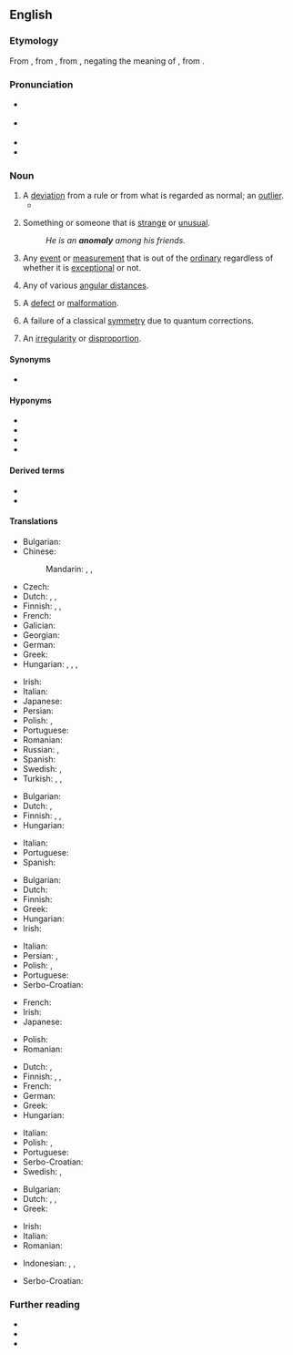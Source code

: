 ==English==
{{was wotd|2008|September|26}}
{{wikipedia}}

===Etymology===
From {{etyl|la|en}} {{m|la|anomalia}}, from {{etyl|grc|en}} {{m|grc|ἀνωμαλία||irregularity, anomaly}}, from {{m|grc|ἀνώμαλος||irregular, uneven}}, negating the meaning of {{m|grc|ὁμαλός||even}}, from {{m|grc|ὁμός||same}}.

===Pronunciation===
* {{a|UK}} {{IPA|/əˈnɒməlɪ/|lang=en}}
* {{a|US}} {{IPA|/əˈnɑməli/|lang=en}}
* {{audio|en-us-anomaly.ogg|Audio (US)|lang=en}}
* {{hyphenation|anom|aly|lang=en}}

===Noun===
{{en-noun|anomalies}}

# A [[deviation]] from a rule or from what is regarded as normal; an [[outlier]].
#* {{quote-text|year=1956|author={{w|Arthur C. Clarke}}|title=The City and the Stars|page=43|passage=This ardent exploration, absorbing all his energy and interest, made him forget for the moment the mystery of his heritage and the '''anomaly''' that cut him off from all his fellows.}}
#: {{syn|en|abnormality|deviance|deviation|exception|inconsistency|irregularity|phenomenon}}
# Something or someone that is [[strange]] or [[unusual]].
#: ''He is an '''anomaly''' among his friends.''
# {{lb|en|science}} Any [[event]] or [[measurement]] that is out of the [[ordinary]] regardless of whether it is [[exceptional]] or not.
# {{lb|en|astronomy}} Any of various [[angular distance]]s.
# {{lb|en|biology}} A [[defect]] or [[malformation]].
# {{lb|en|quantum physics}} A failure of a classical [[symmetry]] due to quantum corrections.
# {{lb|en|dated}} An [[irregularity]] or [[disproportion]].

====Synonyms====
* {{sense|deviation from the norm}}

====Hyponyms====
{{checksense|en}}
* {{l|en|eccentric anomaly}}
* {{l|en|flyby anomaly}}
* {{l|en|mean anomaly}}
* {{l|en||true anomaly}}

====Derived terms====
* {{l|en|anomaloscope}}
* {{l|en|anomalous}}

====Translations====
{{trans-top|deviation from norm}}
* Bulgarian: {{t+|bg|аномалия}}
* Chinese:
*: Mandarin: {{t+|cmn|異常|sc=Hani}}, {{t+|cmn|异常|tr=yìcháng|sc=Hani}}, {{t+|cmn|反常|tr=fǎncháng|sc=Hani}}
* Czech: {{t+|cs|anomálie|f}}
* Dutch: {{t+|nl|afwijking}}, {{t+|nl|anomalie}}, {{t+|nl|abnormaliteit}}
* Finnish: {{t+|fi|anomalia}}, {{t+|fi|poikkeavuus}} {{qualifier|property}}, {{t|fi|poikkeama}} {{qualifier|instance}}
* French: {{t+|fr|anomalie|f}}
* Galician: {{t|gl|anomalía|f}}
* Georgian: {{t|ka|ანომალია}}
* German: {{t+|de|Anomalie|f}}
* Greek: {{t+|el|ανωμαλία|f}}
* Hungarian: {{t+|hu|anomália}}, {{t+|hu|rendellenesség}}, {{t+|hu|szabálytalanság}}, {{t+|hu|eltérés}}
{{trans-mid}}
* Irish: {{t|ga|aimhrialtacht|f}}
* Italian: {{t+|it|anomalia|f}}
* Japanese: {{t+|ja|例外|tr=れいがい, reigai}}
* Persian: {{t+|fa|ناهنجاری|tr=nâhanjâri|sc=fa-Arab}}
* Polish: {{t+|pl|anomalia|f}}, {{t+|pl|nieprawidłowość|f}}
* Portuguese: {{t+|pt|anomalia|f}}
* Romanian: {{t+|ro|anomalie|f}}
* Russian: {{t+|ru|анома́лия|f}}, {{t+|ru|ненорма́льность|f}}
* Spanish: {{t+|es|anomalía|f}}
* Swedish: {{t+|sv|avvikelse|c}}, {{t+|sv|anomali|c}}
* Turkish: {{t|tr|denksizlik}}, {{t+|tr|fevkaladelik}}, {{t|tr|olağandışılık}}
{{trans-bottom}}

{{trans-top|something or someone that is strange or unusual}}
* Bulgarian: {{t+|bg|неправилност}}
* Dutch: {{t|nl|rariteit}}, {{t+|nl|onregelmatigheid}}
* Finnish: {{t+|fi|anomalia}}, {{t+|fi|poikkeava}}, {{t+|fi|poikkeus}}
* Hungarian: {{t+|hu|anomália}}
{{trans-mid}}
* Italian: {{t+|it|anomalia|f}}
* Portuguese: {{t+|pt|anomalia|f}}
* Spanish: {{t+|es|anomalía|f}}
{{trans-bottom}}

{{trans-top|science: any event, big or small, out of the ordinary}}
* Bulgarian: {{t+|bg|аномалия}}
* Dutch: {{t+|nl|anomalie|f}}
* Finnish: {{t|fi|poikkeama}}
* Greek: {{t+|el|ανωμαλία|f}}
* Hungarian: {{t+|hu|anomália}}
* Irish: {{t|ga|aimhrialtacht|f}}
{{trans-mid}}
* Italian: {{t+|it|anomalia|f}}
* Persian: {{t|fa|بی‌هنجاری|tr=bihanjâri|sc=fa-Arab}}, {{t+|fa|ناهنجاری|tr=nâhanjâri|sc=fa-Arab}}
* Polish: {{t+|pl|anomalia|f}}, {{t+|pl|nieprawidłowość|f}}
* Portuguese: {{t+|pt|anomalia|f}}
* Serbo-Croatian: {{t+|sh|anomalija|f}}
{{trans-bottom}}

{{trans-top|astronomy: any of various angular distances}}
* French: {{t+|fr|anomalie|f}}
* Irish: {{t|ga|aimhrialtacht|f}}
* Japanese: {{t|ja|離角|tr=りかく, rikaku}}
{{trans-mid}}
* Polish: {{t+|pl|anomalia|f}}
* Romanian: {{t+|ro|anomalie|f}}
{{trans-bottom}}

{{trans-top|dated: an irregularity or inconsistency}}
* Dutch: {{t+|nl|anomalie|f}}, {{t+|nl|onregelmatigheid|f}}
* Finnish: {{t+|fi|säännöttömyys}}, {{t+|fi|epäsäännöllisyys}}, {{t+|fi|poikkeus}}
* French: {{t+|fr|anomalie|f}}
* German: {{t+|de|Anomalie|f}}
* Greek: {{t+|el|ανωμαλία|f}}
* Hungarian: {{t+|hu|anomália}}
{{trans-mid}}
* Italian: {{t+|it|anomalia|f}}
* Polish: {{t+|pl|anomalia|f}}, {{t+|pl|nieprawidłowość|f}}
* Portuguese: {{t+|pt|anomalia|f}}
* Serbo-Croatian: {{t+|sh|anomalija|f}}
* Swedish: {{t+|sv|anomali|c}}, {{t+|sv|avvikelse|c}}
{{trans-bottom}}

{{trans-top|biological defect or malformation}}
* Bulgarian: {{t+|bg|аномалия}}
* Dutch: {{t+|nl|afwijking}}, {{t+|nl|anomalie}}, {{t+|nl|misvorming}}
* Greek: {{t+|el|ανωμαλία|f}}
{{trans-mid}}
* Irish: {{t|ga|aimhrialtacht|f}}
* Italian: {{t+|it|anomalia|f}}
* Romanian: {{t+|ro|anomalie|f}}
{{trans-bottom}}

{{checktrans-top}}
* Indonesian: {{t+check|id|anomali}}, {{t-check|id|tak normal}}, {{t-check|id|tak lazim}}
{{trans-mid}}
* Serbo-Croatian: {{t+check|sh|anomalija|f}}
{{trans-bottom}}

===Further reading===
* {{R:Webster 1913}}
* {{R:Century 1911}}
* {{R:OneLook}}